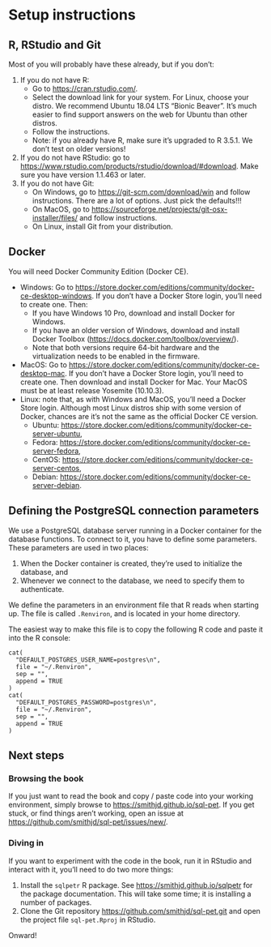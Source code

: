 # Setup instructions

## R, RStudio and Git
Most of you will probably have these already, but if you don't:

1. If you do not have R:
    * Go to <https://cran.rstudio.com/>.
    * Select the download link for your system. For Linux, choose your distro. We recommend Ubuntu 18.04 LTS "Bionic Beaver". It's much easier to find support answers on the web for Ubuntu than other distros.
    * Follow the instructions.
    * Note: if you already have R, make sure it's upgraded to R 3.5.1. We don't test on older versions!
2. If you do not have RStudio: go to <https://www.rstudio.com/products/rstudio/download/#download>. Make sure you have version 1.1.463 or later.
3. If you do not have Git:
    * On Windows, go to <https://git-scm.com/download/win> and follow instructions. There are a lot of options. Just pick the defaults!!!
    * On MacOS, go to <https://sourceforge.net/projects/git-osx-installer/files/> and follow instructions.
    * On Linux, install Git from your distribution.

## Docker
You will need Docker Community Edition (Docker CE).

* Windows: Go to <https://store.docker.com/editions/community/docker-ce-desktop-windows>. If you don't have a Docker Store login, you'll need to create one. Then:
    * If you have Windows 10 Pro, download and install Docker for Windows.
    * If you have an older version of Windows, download and install Docker Toolbox (<https://docs.docker.com/toolbox/overview/>).
    * Note that both versions require 64-bit hardware and the virtualization needs to be enabled in the firmware.
* MacOS: Go to <https://store.docker.com/editions/community/docker-ce-desktop-mac>. If you don't have a Docker Store login, you'll need to create one. Then download and install Docker for Mac. Your MacOS must be at least release Yosemite (10.10.3).
* Linux: note that, as with Windows and MacOS, you'll need a Docker Store login. Although most Linux distros ship with some version of Docker, chances are it's not the same as the official Docker CE version.
    * Ubuntu: <https://store.docker.com/editions/community/docker-ce-server-ubuntu>,
    * Fedora: <https://store.docker.com/editions/community/docker-ce-server-fedora>,
    * CentOS: <https://store.docker.com/editions/community/docker-ce-server-centos>,
    * Debian: <https://store.docker.com/editions/community/docker-ce-server-debian>.

## Defining the PostgreSQL connection parameters
We use a PostgreSQL database server running in a Docker container for the database functions. To connect to it, you have to define some parameters. These parameters are used in two places:

1. When the Docker container is created, they're used to initialize the database, and
2. Whenever we connect to the database, we need to specify them to authenticate.

We define the parameters in an environment file that R reads when starting up. The file is called `.Renviron`, and is located in your home directory.

The easiest way to make this file is to copy the following R code and paste it into the R console:

```
cat(
  "DEFAULT_POSTGRES_USER_NAME=postgres\n",
  file = "~/.Renviron",
  sep = "",
  append = TRUE
)
cat(
  "DEFAULT_POSTGRES_PASSWORD=postgres\n",
  file = "~/.Renviron",
  sep = "",
  append = TRUE
)
```

## Next steps

### Browsing the book
If you just want to read the book and copy / paste code into your working environment, simply browse to <https://smithjd.github.io/sql-pet>. If you get stuck, or find things aren't working, open an issue at <https://github.com/smithjd/sql-pet/issues/new/>.

### Diving in
If you want to experiment with the code in the book, run it in RStudio and interact with it, you'll need to do two more things:

1. Install the `sqlpetr` R package. See <https://smithjd.github.io/sqlpetr> for the package documentation. This will take some time; it is installing a number of packages.
2. Clone the Git repository <https://github.com/smithjd/sql-pet.git> and open the project file `sql-pet.Rproj` in RStudio.

Onward!

